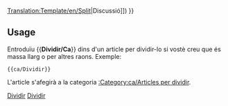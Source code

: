 <noinclude>[[Translation:Template/en/Split]]</noinclude>{{es/Metaplantilla de avisos| tipo  = moure
| imagen= en/60px-Split-arrows.png
| texto = <strong>Dividir</strong><br>S'ha suggerit que aquesta pàgina es divideixi en diverses pàgines. ([[{{{discussió|{{TALKPAGENAME}}}}}|Discussió]])
}}<includeonly>{{{1|[[Category:ca/Articles per dividir]]}}}</includeonly><noinclude>

==Usage==
Entroduïu <nowiki>{{</nowiki>'''Dividir/Ca'''<nowiki>}}</nowiki> dins d'un article per dividir-lo si vostè creu que és massa llarg o per altres raons. Exemple: 
<pre>{{ca/Dividir}}</pre>
L'article s'afegirà a la categoria [[:Category:ca/Articles per dividir]].

[[Category:ca/Plantilles|Dividir]][[Category:ca/Caixes de missatges|Dividir]]</noinclude>